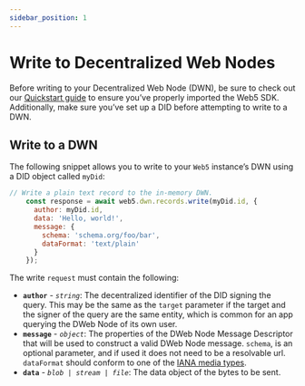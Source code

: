 ```yaml
---
sidebar_position: 1
---
```


# Write to Decentralized Web Nodes

Before writing to your Decentralized Web Node (DWN), be sure to check out our [Quickstart guide](../../quickstart) to ensure you’ve properly imported the Web5 SDK. Additionally, make sure you’ve set up a DID before attempting to write to a DWN.

## Write to a DWN

The following snippet allows you to write to your `Web5` instance’s DWN using a DID object called `myDid`:

```jsx
// Write a plain text record to the in-memory DWN.
    const response = await web5.dwn.records.write(myDid.id, {
      author: myDid.id,
      data: 'Hello, world!',
      message: {
        schema: 'schema.org/foo/bar',
        dataFormat: 'text/plain'
      }
    });
```

The write `request` must contain the following:

- **`author`** - *`string`*: The decentralized identifier of the DID signing the query. This may be the same as the `target` parameter if the target and the signer of the query are the same entity, which is common for an app querying the DWeb Node of its own user.
- **`message`** - *`object`*: The properties of the DWeb Node Message Descriptor that will be used to construct a valid DWeb Node message. `schema`, is an optional parameter, and if used it does not need to be a resolvable url. `dataFormat` should conform to one of the [IANA media types](https://www.iana.org/assignments/media-types/media-types.xhtml).
- **`data`** - *`blob | stream | file`*: The data object of the bytes to be sent.